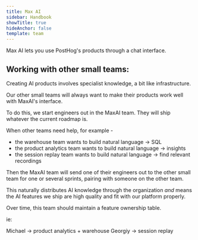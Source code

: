 ```yaml
---
title: Max AI
sidebar: Handbook
showTitle: true
hideAnchor: false
template: team
---
```


Max AI lets you use PostHog's products through a chat interface.

## Working with other small teams:

Creating AI products involves specialist knowledge, a bit like infrastructure.

Our other small teams will always want to make their products work well with MaxAI's interface.

To do this, we start engineers out in the MaxAI team. They will ship whatever the current roadmap is.

When other teams need help, for example -

* the warehouse team wants to build natural language -> SQL
* the product analytics team wants to build natural language -> insights
* the session replay team wants to build natural language -> find relevant recordings

Then the MaxAI team will send one of their engineers out to the other small team for one or several sprints, pairing with someone on the other team.

This naturally distributes AI knowledge through the organization _and_ means the AI features we ship are high quality and fit with our platform properly.

Over time, this team should maintain a feature ownership table.

ie:

Michael -> product analytics + warehouse
Georgiy -> session replay
